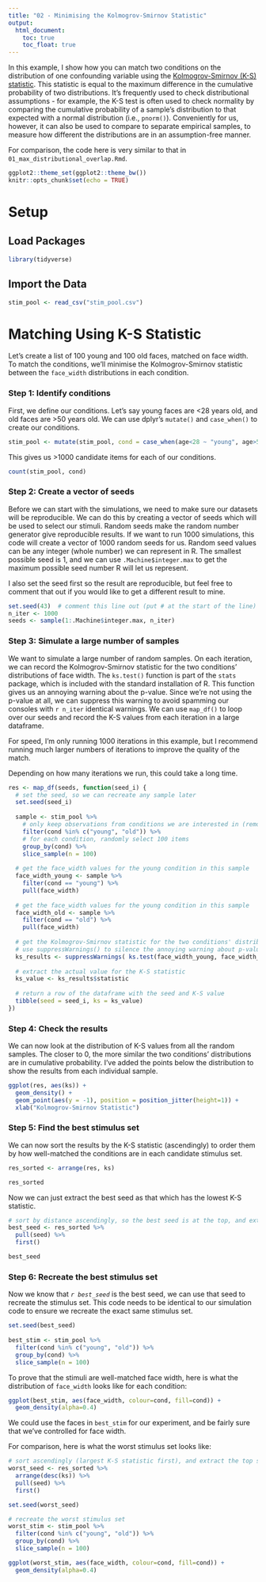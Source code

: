 ```yaml
---
title: "02 - Minimising the Kolmogrov-Smirnov Statistic"
output:
  html_document:
    toc: true
    toc_float: true
---
```


In this example, I show how you can match two conditions on the distribution of one confounding variable using the [Kolmogrov-Smirnov (K-S) statistic](https://en.wikipedia.org/wiki/Kolmogorov%E2%80%93Smirnov_test). This statistic is equal to the maximum difference in the cumulative probability of two distributions. It's frequently used to check distributional assumptions - for example, the K-S test is often used to check normality by comparing the cumulative probability of a sample's distribution to that expected with a normal distribution (i.e., `pnorm()`). Conveniently for us, however, it can also be used to compare to separate empirical samples, to measure how different the distributions are in an assumption-free manner.

For comparison, the code here is very similar to that in `01_max_distributional_overlap.Rmd`.

```r
ggplot2::theme_set(ggplot2::theme_bw())
knitr::opts_chunk$set(echo = TRUE)
```

# Setup

## Load Packages

```r
library(tidyverse)
```

## Import the Data

```r
stim_pool <- read_csv("stim_pool.csv")
```

# Matching Using K-S Statistic

Let's create a list of 100 young and 100 old faces, matched on face width. To match the conditions, we'll minimise the Kolmogrov-Smirnov statistic between the `face_width` distributions in each condition.

### **Step 1**: Identify conditions

First, we define our conditions. Let's say young faces are <28 years old, and old faces are >50 years old. We can use dplyr's `mutate()` and `case_when()` to create our conditions.

```r
stim_pool <- mutate(stim_pool, cond = case_when(age<28 ~ "young", age>50 ~ "old"))
```

This gives us >1000 candidate items for each of our conditions.

```r
count(stim_pool, cond)
```

### **Step 2**: Create a vector of seeds

Before we can start with the simulations, we need to make sure our datasets will be reproducible. We can do this by creating a vector of seeds which will be used to select our stimuli. Random seeds make the random number generator give reproducible results. If we want to run 1000 simulations, this code will create a vector of 1000 random seeds for us. Random seed values can be any integer (whole number) we can represent in R. The smallest possible seed is 1, and we can use `.Machine$integer.max` to get the maximum possible seed number R will let us represent.

I also set the seed first so the result are reproducible, but feel free to comment that out if you would like to get a different result to mine.

```r
set.seed(43)  # comment this line out (put # at the start of the line) to get a different result to mine
n_iter <- 1000
seeds <- sample(1:.Machine$integer.max, n_iter)
```

### **Step 3**: Simulate a large number of samples

We want to simulate a large number of random samples. On each iteration, we can record the Kolmogrov-Smirnov statistic for the two conditions' distributions of face width. The `ks.test()` function is part of the `stats` package, which is included with the standard installation of R. This function gives us an annoying warning about the p-value. Since we're not using the p-value at all, we can suppress this warning to avoid spamming our consoles with `r n_iter` identical warnings. We can use `map_df()` to loop over our seeds and record the K-S values from each iteration in a large dataframe.

For speed, I'm only running 1000 iterations in this example, but I recommend running much larger numbers of iterations to improve the quality of the match.

Depending on how many iterations we run, this could take a long time.

```r
res <- map_df(seeds, function(seed_i) {
  # set the seed, so we can recreate any sample later
  set.seed(seed_i)
  
  sample <- stim_pool %>%
    # only keep observations from conditions we are interested in (remove faces from ages 29 to 49)
    filter(cond %in% c("young", "old")) %>%
    # for each condition, randomly select 100 items
    group_by(cond) %>%
    slice_sample(n = 100)
  
  # get the face_width values for the young condition in this sample
  face_width_young <- sample %>%
    filter(cond == "young") %>%
    pull(face_width)
  
  # get the face_width values for the young condition in this sample
  face_width_old <- sample %>%
    filter(cond == "old") %>%
    pull(face_width)
  
  # get the Kolmogrov-Smirnov statistic for the two conditions' distributions in the control variable
  # use suppressWarnings() to silence the annoying warning about p-values
  ks_results <- suppressWarnings( ks.test(face_width_young, face_width_old) )
  
  # extract the actual value for the K-S statistic
  ks_value <- ks_results$statistic
  
  # return a row of the dataframe with the seed and K-S value
  tibble(seed = seed_i, ks = ks_value)
})
```

### **Step 4**: Check the results

We can now look at the distribution of K-S values from all the random samples. The closer to 0, the more similar the two conditions' distributions are in cumulative probability. I've added the points below the distribution to show the results from each individual sample.

```r
ggplot(res, aes(ks)) +
  geom_density() +
  geom_point(aes(y = -1), position = position_jitter(height=1)) +
  xlab("Kolmogrov-Smirnov Statistic")
```

### **Step 5**: Find the best stimulus set

We can now sort the results by the K-S statistic (ascendingly) to order them by how well-matched the conditions are in each candidate stimulus set.

```r
res_sorted <- arrange(res, ks)

res_sorted
```

Now we can just extract the best seed as that which has the lowest K-S statistic.

```r
# sort by distance ascendingly, so the best seed is at the top, and extract it
best_seed <- res_sorted %>%
  pull(seed) %>%
  first()

best_seed
```

### **Step 6**: Recreate the best stimulus set

Now we know that *`r best_seed`* is the best seed, we can use that seed to recreate the stimulus set. This code needs to be identical to our simulation code to ensure we recreate the exact same stimulus set.

```r
set.seed(best_seed)
  
best_stim <- stim_pool %>%
  filter(cond %in% c("young", "old")) %>%
  group_by(cond) %>%
  slice_sample(n = 100)
```

To prove that the stimuli are well-matched face width, here is what the distribution of `face_width` looks like for each condition:

```r
ggplot(best_stim, aes(face_width, colour=cond, fill=cond)) +
  geom_density(alpha=0.4)
```

We could use the faces in `best_stim` for our experiment, and be fairly sure that we've controlled for face width.

For comparison, here is what the worst stimulus set looks like:

```r
# sort ascendingly (largest K-S statistic first), and extract the top seed
worst_seed <- res_sorted %>%
  arrange(desc(ks)) %>%
  pull(seed) %>%
  first()

set.seed(worst_seed)

# recreate the worst stimulus set
worst_stim <- stim_pool %>%
  filter(cond %in% c("young", "old")) %>%
  group_by(cond) %>%
  slice_sample(n = 100)

ggplot(worst_stim, aes(face_width, colour=cond, fill=cond)) +
  geom_density(alpha=0.4)
```
